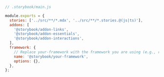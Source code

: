 ```js
// .storybook/main.js

module.exports = {
  stories: ['../src/**/*.mdx', '../src/**/*.stories.@(js|ts)'],
  addons: [
    '@storybook/addon-links',
    '@storybook/addon-essentials',
    '@storybook/addon-interactions',
  ],
  framework: {
    // Replace your-framework with the framework you are using (e.g., react-webpack5, vue3-webpack5)
    name: '@storybook/your-framework',
    options: {},
  },
};
```
